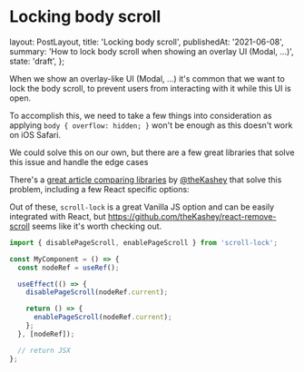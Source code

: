 
# Locking body scroll

  layout: PostLayout,
  title: 'Locking body scroll',
  publishedAt: '2021-06-08',
  summary: 'How to lock body scroll when showing an overlay UI (Modal, ...)',
  state: 'draft',
};

When we show an overlay-like UI (Modal, ...) it's common that we want to lock the body scroll, to prevent users from interacting with it while this UI is open.

To accomplish this, we need to take a few things into consideration as applying `body { overflow: hidden; }` won't be enough as this doesn't work on iOS Safari.

We could solve this on our own, but there are a few great libraries that solve this issue and handle the edge cases

There's a [great article comparing libraries](https://medium.com/react-camp/how-to-fight-the-body-scroll-2b00267b37ac) by [@theKashey](https://twitter.com/theKashey) that solve this problem, including a few React specific options:

Out of these, `scroll-lock` is a great Vanilla JS option and can be easily integrated with React, but https://github.com/theKashey/react-remove-scroll seems like it's worth checking out.

```jsx
import { disablePageScroll, enablePageScroll } from 'scroll-lock';

const MyComponent = () => {
  const nodeRef = useRef();

  useEffect(() => {
    disablePageScroll(nodeRef.current);

    return () => {
      enablePageScroll(nodeRef.current);
    };
  }, [nodeRef]);

  // return JSX
};
```
